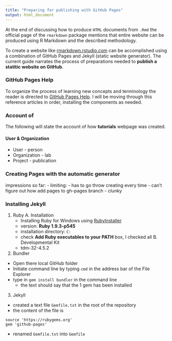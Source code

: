 ```yaml
---
title: "Preparing for publishing with GitHub Pages"
output: html_document
---
```


At the end of discussing how to produce <code>HTML</code> documents from <code>.Rmd</code> the official page of the <code>rmarkdown</code> package mentions that entire website can be produced using R Markdown and the described methodology. 

To create a website like [rmarkdown.rstudio.com](rmarkdown.rstudio.com) can be accomplished using a combination of GitHub Pages and Jekyll (static website generator). The current guide narrates the process of preparations needed to **publish a statitic website on GitHub**.


### GitHub Pages Help

To organize the process of learning new concepts and terminology the reader is directed to [GitHub Pages Help](https://help.github.com/categories/20/articles). I will be moving through this reference articles in order, installing the components as needed.

### Account of
The following will state the account of how **tutorials** webpage was created.


#### User & Organization  
  - User - person
  - Organization - lab
  - Project - publication
  
### Creating Pages with the automatic generator
  impressions so far:
  -  limiting:
    - has to go throw creating every time
    - can't figure out how add pages to gh-pages branch
  - clunky
  
  
### Installing Jekyll

1. Ruby
  A. Installation
    - Installing Ruby for Windows using [RubyInstaller](https://www.ruby-lang.org/en/installation/#rubyinstaller)
    - version: **Ruby 1.9.3-p545**
    - installation directory: <code>C:\Ruby193</code>
    - check **Add Ruby executables to your PATH** box, I checked all
  B. Developmental Kit
    - tdm-32-4.5.2
    
2. Bundler
  - Open there local GitHub folder
  - Initiate command line by typing <code>cmd</code> in the address bar of the File Explorer
  - type in <code>gem install bundler</code> in the command line
    - the text should say that the 1 gem has been installed
  
3. Jekyll
  - created a text file <code>Gemfile.txt</code> in the root of the repository
  - the content of the file is
```
source 'https://rubygems.org'
gem 'github-pages'
```
  - renamed <code>Gemfile.txt</code> into <code>Gemfile</code>
  
  